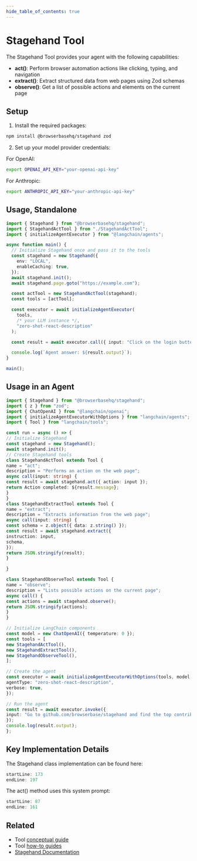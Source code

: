 ```yaml
---
hide_table_of_contents: true
---
```



# Stagehand Tool

The Stagehand Tool provides your agent with the following capabilities:

- **act()**: Perform browser automation actions like clicking, typing, and navigation
- **extract()**: Extract structured data from web pages using Zod schemas
- **observe()**: Get a list of possible actions and elements on the current page

## Setup

1. Install the required packages:

```bash
npm install @browserbasehq/stagehand zod
```


2. Set up your model provider credentials:

For OpenAI:
```bash
export OPENAI_API_KEY="your-openai-api-key"
```
For Anthropic:
```bash
export ANTHROPIC_API_KEY="your-anthropic-api-key"
```

## Usage, Standalone

```typescript
import { Stagehand } from "@browserbasehq/stagehand";
import { StagehandActTool } from "./StagehandActTool";
import { initializeAgentExecutor } from "@langchain/agents";

async function main() {
  // Initialize Stagehand once and pass it to the tools
  const stagehand = new Stagehand({
    env: "LOCAL",
    enableCaching: true,
  });
  await stagehand.init();
  await stagehand.page.goto("https://example.com");

  const actTool = new StagehandActTool(stagehand);
  const tools = [actTool];

  const executor = await initializeAgentExecutor(
    tools,
    /* your LLM instance */,
    "zero-shot-react-description"
  );

  const result = await executor.call({ input: "Click on the login button" });

  console.log(`Agent answer: ${result.output}`);
}

main();
```

## Usage in an Agent

```typescript
import { Stagehand } from "@browserbasehq/stagehand";
import { z } from "zod";
import { ChatOpenAI } from "@langchain/openai";
import { initializeAgentExecutorWithOptions } from "langchain/agents";
import { Tool } from "langchain/tools";

const run = async () => {
// Initialize Stagehand
const stagehand = new Stagehand();
await stagehand.init();
// Create Stagehand tools
class StagehandActTool extends Tool {
name = "act";
description = "Performs an action on the web page";
async call(input: string) {
const result = await stagehand.act({ action: input });
return Action completed: ${result.message};
}
}
class StagehandExtractTool extends Tool {
name = "extract";
description = "Extracts information from the web page";
async call(input: string) {
const schema = z.object({ data: z.string() });
const result = await stagehand.extract({
instruction: input,
schema,
});
return JSON.stringify(result);
}

}

class StagehandObserveTool extends Tool {
name = "observe";
description = "Lists possible actions on the current page";
async call() {
const actions = await stagehand.observe();
return JSON.stringify(actions);
}
}

// Initialize LangChain components
const model = new ChatOpenAI({ temperature: 0 });
const tools = [
new StagehandActTool(),
new StagehandExtractTool(),
new StagehandObserveTool(),
];

// Create the agent
const executor = await initializeAgentExecutorWithOptions(tools, model, {
agentType: "zero-shot-react-description",
verbose: true,
});

// Run the agent
const result = await executor.invoke({
input: "Go to github.com/browserbase/stagehand and find the top contributor",
});
console.log(result.output);
};
```


## Key Implementation Details

The Stagehand class implementation can be found here:

```typescript:lib/index.ts
startLine: 173
endLine: 197
```

The act() method uses this system prompt:

```typescript:lib/inference.ts
startLine: 87
endLine: 161
```

## Related

- Tool [conceptual guide](/docs/concepts/tools)
- Tool [how-to guides](/docs/how_to/#tools)
- [Stagehand Documentation](https://github.com/browserbase/stagehand#readme)